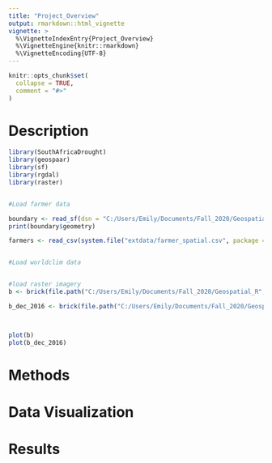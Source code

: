 ```yaml
---
title: "Project_Overview"
output: rmarkdown::html_vignette
vignette: >
  %\VignetteIndexEntry{Project_Overview}
  %\VignetteEngine{knitr::rmarkdown}
  %\VignetteEncoding{UTF-8}
---
```


```r
knitr::opts_chunk$set(
  collapse = TRUE,
  comment = "#>"
)
```

# Description
```r
library(SouthAfricaDrought)
library(geospaar)
library(sf)
library(rgdal)
library(raster)


#Load farmer data

boundary <- read_sf(dsn = "C:/Users/Emily/Documents/Fall_2020/Geospatial_R/SouthAfricaDrought/data-raw", layer = "SouthAfrica_Boundary")
print(boundary$geometry)

farmers <- read_csv(system.file("extdata/farmer_spatial.csv", package = "geospaar")) %>% distinct(uuid, x, y, date, season, rained, planted)


#Load worldclim data


#load raster imagery
b <- brick(file.path("C:/Users/Emily/Documents/Fall_2020/Geospatial_R", "noid_image_2020_11_09_14_59_55_2020_11_09_14_59_56.tif"))

b_dec_2016 <- brick(file.path("C:/Users/Emily/Documents/Fall_2020/Geospatial_R", "DEC_image_2020_11_09_15_37_31_2020_11_09_15_37_32.tif"))



plot(b)
plot(b_dec_2016)
```
# Methods

# Data Visualization

# Results
